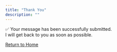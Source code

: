 ```yaml
---
title: "Thank You"
description: ""
---
```


✅ Your message has been successfully submitted.  
I will get back to you as soon as possible.

[Return to Home](index.qmd)
